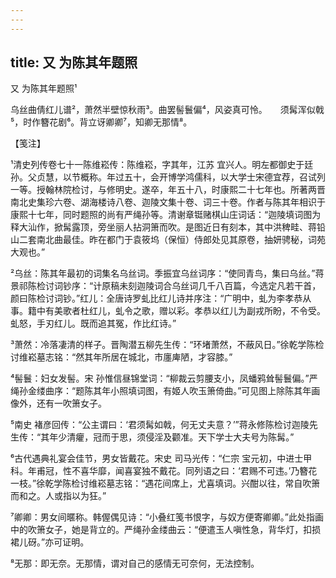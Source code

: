 ```yaml
---
---
---
```

title: 又 为陈其年题照
---



又 为陈其年题照¹





乌丝曲倩红儿谱²，萧然半壁惊秋雨³。曲罢髻鬟偏⁴，风姿真可怜。　　须髯浑似戟⁵，时作簪花剧⁶。背立讶卿卿⁷，知卿无那情⁸。





【笺注】


¹清史列传卷七十一陈维崧传：陈维崧，字其年，江苏 宜兴人。明左都御史于廷孙。父贞慧，以节概称。年过五十，会开博学鸿儒科，以大学士宋德宜荐，召试列一等。授翰林院检讨，与修明史。遂卒，年五十八，时康熙二十七年也。所著两晋南北史集珍六卷、湖海楼诗八卷、迦陵文集十卷、词三十卷。作者与陈其年相识于康熙十七年，同时题照的尚有严绳孙等。清谢章铤赌棋山庄词话：“迦陵填词图为释大汕作，掀髯露顶，旁坐丽人拈洞箫而吹。是图近日有刻本，其中洪稗畦、蒋铅山二套南北曲最佳。昨在都门于袁筱坞（保恒）侍郎处见其原卷，抽妍骋秘，词苑大观也。”

²乌丝：陈其年最初的词集名乌丝词。季振宜乌丝词序：“使同青鸟，集曰乌丝。”蒋景祁陈检讨词钞序：“计原稿未刻迦陵词合乌丝词几千八百篇，今选定凡若干首，颜曰陈检讨词钞。”红儿：全唐诗罗虬比红儿诗并序注：“广明中，虬为李孝恭从事。籍中有美歌者杜红儿，虬令之歌，赠以彩。孝恭以红儿为副戎所盼，不令受。虬怒，手刃红儿。既而追其冤，作比红诗。”

³萧然：冷落凄清的样子。晋陶潜五柳先生传：“环堵萧然，不蔽风日。”徐乾学陈检讨维崧墓志铭：“然其年所居在城北，市廛庳陋，才容膝。”

⁴髻鬟：妇女发髻。宋 孙惟信昼锦堂词：“柳裁云剪腰支小，凤蟠鸦耸髻鬟偏。”严绳孙金缕曲序：“题陈其年小照填词图，有姬人吹玉箫倚曲。”可见图上除陈其年画像外，还有一吹箫女子。

⁵南史 褚彦回传：“公主谓曰：‘君须髯如戟，何无丈夫意？’”蒋永修陈检讨迦陵先生传：“其年少清癯，冠而于思，须侵淫及颧准。天下学士大夫号为陈髯。”

⁶古代遇典礼宴会佳节，男女皆戴花。宋史 司马光传：“仁宗 宝元初，中进士甲科。年甫冠，性不喜华靡，闻喜宴独不戴花。同列语之曰：‘君赐不可违。’乃簪花一枝。”徐乾学陈检讨维崧墓志铭：“遇花间席上，尤喜填词。兴酣以往，常自吹箫而和之。人或指以为狂。”

⁷卿卿：男女间暱称。韩偓偶见诗：“小叠红笺书恨字，与奴方便寄卿卿。”此处指画中的吹箫女子，她是背立的。严绳孙金缕曲云：“便遣玉人嗔性急，背华灯，扣损裙儿砑。”亦可证明。

⁸无那：即无奈。无那情，谓对自己的感情无可奈何，无法控制。
